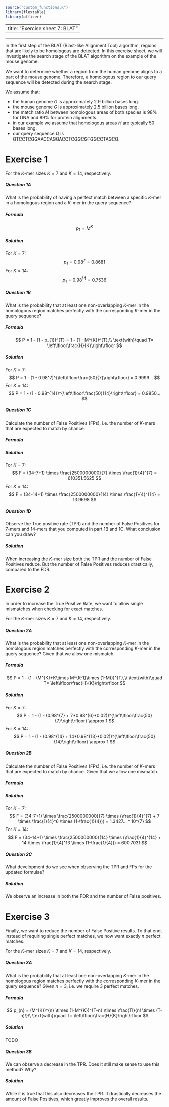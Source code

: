 ```r
source("custom_functions.R")
library(flextable)
library(officer)

```

---
title: "Exercise sheet 7: BLAT"
---

---------------------------------

In the first step of the BLAT (Blast-like Alignment Tool) algorithm, regions that are likely to be homologous are detected.
In this exercise sheet, we will investigate the search stage of the BLAT algorithm on the example of the mouse genome.

We want to determine whether a region from the human genome aligns to a part of the mouse genome.
Therefore, a homologous region to our query sequence will be detected during the search stage.

We assume that:

* the human genome $G$ is approximately $2.9$ billion bases long.
* the mouse genome $G$ is approximately $2.5$ billion bases long.
* the match ratio $M$ between homologous areas of both species is $98\%$ for DNA and $89\%$ for protein alignments.
* in our example we assume that homologous areas $H$ are typically $50$ bases long. 
* our query sequence $Q$ is GTCCTCGGAACCAGGACCTCGGCGTGGCCTAGCG.

# Exercise 1

For the $K$-mer sizes $K=7$ and $K=14$, respectively. 

#### {.tabset}

##### Question 1A
::: {.question data-latex=""}
What is the probability of having a perfect match between a specific $K$-mer in a homologous region and a $K$-mer in the query sequence?
:::

##### Formula
::: {.answer data-latex=""}
$$
p_{1} = M^K
$$
:::
##### Solution
::: {.answer data-latex=""}
For $K=7$:
$$
p_{1} = 0.98^{7} = 0.8681
$$
For $K=14$:
$$
p_{1} = 0.98^{14} = 0.7536
$$
:::
#### {-}

#### {.tabset}

##### Question 1B

::: {.question data-latex=""}
What is the probability that at least one non-overlapping $K$-mer in the homologous region matches perfectly with the corresponding $K$-mer in the query sequence?
:::

##### Formula
::: {.answer data-latex=""}
$$
P = 1 - (1 - p_{1})^{T} = 1 - (1 - M^{K})^{T},\\
\text{with}\quad T= \left\lfloor\frac{H}{K}\right\rfloor
$$
:::

##### Solution
::: {.answer data-latex=""}
For $K=7$:
$$
P = 1 - (1 - 0.98^7)^{\left\lfloor\frac{50}{7}\right\rfloor} = 0.9999... 
$$
For $K=14$:
$$
P = 1 - (1 - 0.98^{14})^{\left\lfloor\frac{50}{14}\right\rfloor} = 0.9850... 
$$
:::

#### {-}

#### {.tabset}

##### Question 1C

::: {.question data-latex=""}
Calculate the number of False Positives (FPs), i.e. the number of $K$-mers that are expected to match by chance.
:::

##### Formula
::: {.answer data-latex=""}
\begin{align*}
F &= (Q-K+1) \times \bigg(\frac{G}{K}\bigg) \times \bigg(\frac{1}{A}\bigg)^{K},\\
&A: \text{the alphabet size}\\
&Q: \text{the query length in bases}\\
&G: \text{the genome size in bases}
\end{align*}
:::

##### Solution
::: {.answer data-latex=""}
For $K=7$:
$$
F = (34-7+1) \times \frac{2500000000}{7} \times \frac{1}{4}^{7} = 610351.5625
$$
For $K=14$:
$$
F = (34-14+1) \times \frac{2500000000}{14} \times \frac{1}{4}^{14} = 13.9698
$$
:::
#### {-}

#### {.tabset}
##### Question 1D

::: {.question data-latex=""}
Observe the True positive rate (TPR) and the number of False Positives for 7-mers and 14-mers that you computed in part 1B and 1C.
What conclusion can you draw?
:::

##### Solution
::: {.answer data-latex=""}
When increasing the $K$-mer size both the TPR and the number of False Positives reduce. 
But the number of False Positives reduces drastically, compared to the FDR.
:::
#### {-}



# Exercise 2

In order to increase the True Positive Rate, we want to allow single mismatches when checking for exact matches.

For the $K$-mer sizes $K=7$ and $K=14$, respectively.


#### {.tabset}

##### Question 2A
::: {.question data-latex=""}
What is the probability that at least one non-overlapping $K$-mer in the homologous region matches perfectly with the corresponding $K$-mer in the query sequence? Given that we allow one mismatch.
:::

##### Formula
::: {.answer data-latex=""}
$$
P = 1 - (1 - (M^{K}+K\times M^{K-1}\times (1-M)))^{T},\\
\text{with}\quad T= \left\lfloor\frac{H}{K}\right\rfloor
$$
:::

##### Solution
::: {.answer data-latex=""}
For $K=7$:
$$
P = 1 - (1 - (0.98^{7} + 7*0.98^{6}*0.02))^{\left\lfloor\frac{50}{7}\right\rfloor} \approx 1
$$
For $K=14$:
$$
P = 1 - (1 - (0.98^{14} + 14*0.98^{13}*0.02))^{\left\lfloor\frac{50}{14}\right\rfloor} \approx 1
$$
:::
#### {-}

#### {.tabset}
##### Question 2B
::: {.question data-latex=""}
Calculate the number of False Positives (FPs), i.e. the number of $K$-mers that are expected to match by chance. Given that we allow one mismatch.

:::

##### Formula
::: {.answer data-latex=""}
\begin{align*}
F &= (Q-K+1) \times \bigg(\frac{G}{K}\bigg) \times \Bigg[\bigg(\frac{1}{A}\bigg)^{K} + K \times \bigg(\frac{1}{A}\bigg)^{K-1} \times \bigg(1-\frac{1}{A}\bigg)\Bigg],\\
&A: \text{the alphabet size}\\
&Q: \text{the query length in bases}\\
&G: \text{the genome size in bases}
\end{align*}
:::

##### Solution
::: {.answer data-latex=""}
For $K=7$:
$$
F = (34-7+1) \times \frac{2500000000}{7} \times (\frac{1}{4}^{7} + 7 \times \frac{1}{4}^6 \times (1-\frac{1}{4})) = 1.3427... * 10^{7}  
$$
For $K=14$:
$$
F = (34-14+1) \times \frac{2500000000}{14} \times (\frac{1}{4}^{14} + 14 \times \frac{1}{4}^13 \times (1-\frac{1}{4})) = 600.7031  
$$
:::

#### {-}

#### {.tabset}
##### Question 2C
::: {.question data-latex=""}
What development do we see when observing the TPR and FPs for the updated formulae?
:::

##### Solution
::: {.answer data-latex=""}
We observe an increase in both the FDR and the number of False positives.
:::
#### {-}

# Exercise 3

Finally, we want to reduce the number of False Positive results. To that end, instead of requiring single perfect matches, we now want exactly $n$ perfect matches.

For the $K$-mer sizes $K=7$ and $K=14$, respectively.

#### {.tabset}

##### Question 3A
::: {.question data-latex=""}
What is the probability that at least one non-overlapping $K$-mer in the homologous region matches perfectly with the corresponding $K$-mer in the query sequence? Given $n=3$, i.e. we require 3 perfect matches.
:::

##### Formula
::: {.answer data-latex=""}
$$
p_{n} = (M^{K})^{n} \times (1-M^{K})^{T-n} \times \frac{T!}{n! \times (T-n)!}\\
\text{with}\quad T= \left\lfloor\frac{H}{K}\right\rfloor
$$
:::

##### Solution
::: {.answer data-latex=""}
TODO
:::
#### {-}

#### {.tabset}
##### Question 3B
::: {.question data-latex=""}
We can observe a decrease in the TPR. Does it still make sense to use this method? Why?
:::

##### Solution
::: {.answer data-latex=""}
While it is true that this also decreases the TPR. It drastically decreases the amount of False Positives, which greatly improves the overall results.
:::
#### {-}


